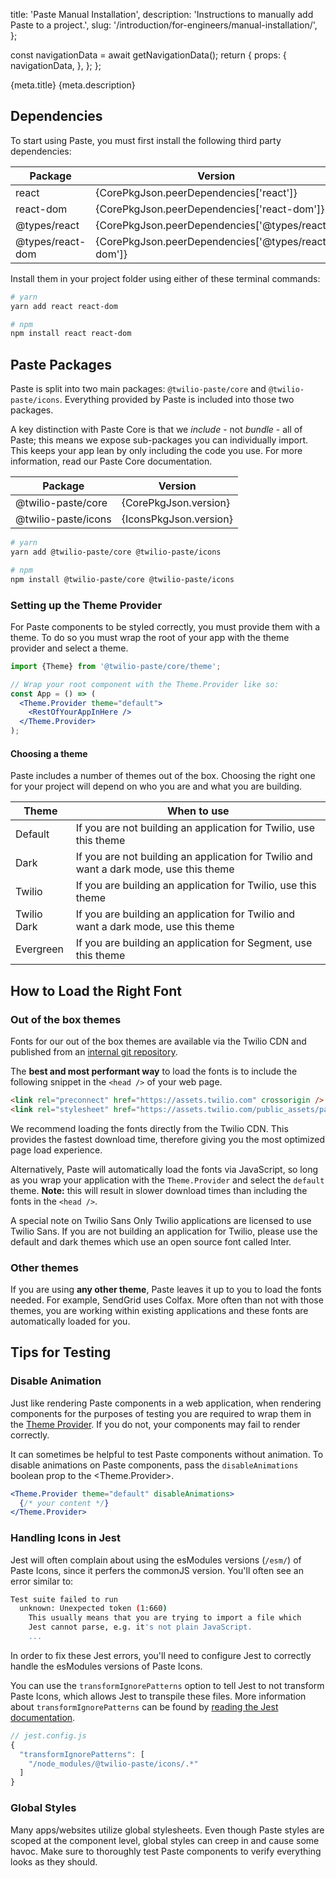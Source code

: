   title: 'Paste Manual Installation',
  description: 'Instructions to manually add Paste to a project.',
  slug: '/introduction/for-engineers/manual-installation/',
};



  const navigationData = await getNavigationData();
  return {
    props: {
      navigationData,
    },
  };
};

<PageHeader>
  <PageHeaderDetails>
    <PageHeaderHeading>{meta.title}</PageHeaderHeading>
    <PageHeaderParagraph>{meta.description}</PageHeaderParagraph>
  </PageHeaderDetails>
  <PageHeaderSeparator>
    <Separator orientation="horizontal"/>
  </PageHeaderSeparator>
</PageHeader>

<contentwrapper>

<PageAside data={mdxHeadings} />

<content>

## Dependencies

To start using Paste, you must first install the following third party dependencies:

<Box marginBottom="space60">
  <Table tableLayout="fixed">
    <THead>
      <Tr>
        <Th>Package</Th>
        <Th>Version</Th>
      </Tr>
    </THead>
    <TBody>
      <Tr>
        <Td>react</Td>
        <Td>{CorePkgJson.peerDependencies['react']}</Td>
      </Tr>
      <Tr>
        <Td>react-dom</Td>
        <Td>{CorePkgJson.peerDependencies['react-dom']}</Td>
      </Tr>
      <Tr>
        <Td>@types/react</Td>
        <Td>{CorePkgJson.peerDependencies['@types/react']}</Td>
      </Tr>
      <Tr>
        <Td>@types/react-dom</Td>
        <Td>{CorePkgJson.peerDependencies['@types/react-dom']}</Td>
      </Tr>
    </TBody>
  </Table>
</Box>

Install them in your project folder using either of these terminal commands:

```bash
# yarn
yarn add react react-dom

# npm
npm install react react-dom
```

## Paste Packages

Paste is split into two main packages: `@twilio-paste/core` and `@twilio-paste/icons`. Everything provided by Paste
is included into those two packages.

A key distinction with Paste Core is that we _include_ - not _bundle_ - all of Paste; this means we expose sub-packages you can individually import. This keeps your app lean by only including the code you use. For more information, read our Paste Core documentation.

<Box marginBottom="space30">
  <Table tableLayout="fixed">
    <THead>
      <Tr>
        <Th>Package</Th>
        <Th>Version</Th>
      </Tr>
    </THead>
    <TBody>
      <Tr>
        <Td>@twilio-paste/core</Td>
        <Td>{CorePkgJson.version}</Td>
      </Tr>
      <Tr>
        <Td>@twilio-paste/icons</Td>
        <Td>{IconsPkgJson.version}</Td>
      </Tr>
    </TBody>
  </Table>
</Box>

```bash
# yarn
yarn add @twilio-paste/core @twilio-paste/icons

# npm
npm install @twilio-paste/core @twilio-paste/icons
```

### Setting up the Theme Provider

For Paste components to be styled correctly, you must provide them with a theme.
To do so you must wrap the root of your app with the theme provider and select a theme.

```jsx
import {Theme} from '@twilio-paste/core/theme';

// Wrap your root component with the Theme.Provider like so:
const App = () => (
  <Theme.Provider theme="default">
    <RestOfYourAppInHere />
  </Theme.Provider>
);
```

#### Choosing a theme

Paste includes a number of themes out of the box. Choosing the right one for your project will depend on who you are and what you are building.

| Theme       | When to use                                                                            |
| ----------- | -------------------------------------------------------------------------------------- |
| Default     | If you are not building an application for Twilio, use this theme                      |
| Dark        | If you are not building an application for Twilio and want a dark mode, use this theme |
| Twilio      | If you are building an application for Twilio, use this theme                          |
| Twilio Dark | If you are building an application for Twilio and want a dark mode, use this theme     |
| Evergreen   | If you are building an application for Segment, use this theme                         |

## How to Load the Right Font

### Out of the box themes

Fonts for our out of the box themes are available via the Twilio CDN and published from an [internal git repository](https://www.github.com/twilio-internal/paste-fonts).

The **best and most performant way** to load the fonts is to include the following snippet in the `<head />` of your web page.

```html
<link rel="preconnect" href="https://assets.twilio.com" crossorigin />
<link rel="stylesheet" href="https://assets.twilio.com/public_assets/paste-fonts/1.5.1/fonts.css" />
```

<Callout variant="neutral" marginY="space70">
  <CalloutText>
    We recommend loading the fonts directly from the Twilio CDN. This provides the fastest download time, therefore
    giving you the most optimized page load experience.
  </CalloutText>
</Callout>

Alternatively, Paste will automatically load the fonts via JavaScript, so long as you wrap your application with the `Theme.Provider`
and select the `default` theme. **Note:** this will result in slower download times than including the fonts in the `<head />`.

<Callout variant="warning" marginY="space70">
  <CalloutHeading as="h2">A special note on Twilio Sans</CalloutHeading>
  <CalloutText>
    Only Twilio applications are licensed to use Twilio Sans. If you are not building an application for Twilio, please
    use the default and dark themes which use an open source font called Inter.
  </CalloutText>
</Callout>

### Other themes

If you are using **any other theme**, Paste leaves it up to you to load the fonts needed. For example, SendGrid uses Colfax. More often than not with those themes, you are working within existing applications and these fonts are automatically loaded for you.

## Tips for Testing

### Disable Animation

Just like rendering Paste components in a web application, when rendering components for the purposes of testing you
are required to wrap them in the [Theme Provider](#setting-up-the-theme-provider). If you do not, your components may fail to render correctly.

It can sometimes be helpful to test Paste components without animation. To disable animations on Paste components, pass the `disableAnimations` boolean prop to the &lt;Theme.Provider&gt;.

```jsx
<Theme.Provider theme="default" disableAnimations>
  {/* your content */}
</Theme.Provider>
```

### Handling Icons in Jest

Jest will often complain about using the esModules versions (`/esm/`) of Paste Icons, since it perfers the commonJS version. You'll often see an error similar to:

```bash
Test suite failed to run
  unknown: Unexpected token (1:660)
    This usually means that you are trying to import a file which
    Jest cannot parse, e.g. it's not plain JavaScript.
    ...
```

In order to fix these Jest errors, you'll need to configure Jest to correctly handle the esModules versions of Paste Icons.

You can use the `transformIgnorePatterns` option to tell Jest to not transform Paste Icons, which allows Jest to transpile these files. More
information about `transformIgnorePatterns` can be found by [reading the Jest documentation](https://jestjs.io/docs/en/configuration#transformignorepatterns-arraystring).

```javascript
// jest.config.js
{
  "transformIgnorePatterns": [
    "/node_modules/@twilio-paste/icons/.*"
  ]
}
```

### Global Styles

Many apps/websites utilize global stylesheets. Even though Paste styles are scoped at the component level, global styles can creep
in and cause some havoc. Make sure to thoroughly test Paste components to verify everything looks as they should.

</content>

</contentwrapper>
